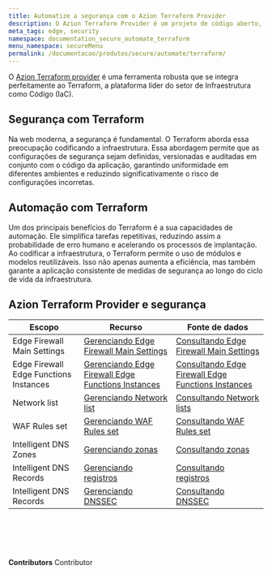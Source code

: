 ```yaml
---
title: Automatize a segurança com o Azion Terraform Provider
description: O Azion Terraform Provider é um projeto de código aberto, registrado na HashiCorp. Através do SDK Azion para Go, o provider se comunica com as APIs da Azion, para que você possa gerenciar sua infraestrutura hospedada na plataforma da Azion, localmente, como código.
meta_tags: edge, security
namespace: documentation_secure_automate_terraform
menu_namespace: secureMenu
permalink: /documentacao/produtos/secure/automate/terraform/
---
```



O [Azion Terraform provider](https://registry.terraform.io/providers/aziontech/azion/latest/docs) é uma ferramenta robusta que se integra perfeitamente ao Terraform, a plataforma líder do setor de Infraestrutura como Código (IaC).

## Segurança com Terraform

Na web moderna, a segurança é fundamental. O Terraform aborda essa preocupação codificando a infraestrutura. Essa abordagem permite que as configurações de segurança sejam definidas, versionadas e auditadas em conjunto com o código da aplicação, garantindo uniformidade em diferentes ambientes e reduzindo significativamente o risco de configurações incorretas.

## Automação com Terraform

Um dos principais benefícios do Terraform é a sua capacidades de automação. Ele simplifica tarefas repetitivas, reduzindo assim a probabilidade de erro humano e acelerando os processos de implantação. Ao codificar a infraestrutura, o Terraform permite o uso de módulos e modelos reutilizáveis. Isso não apenas aumenta a eficiência, mas também garante a aplicação consistente de medidas de segurança ao longo do ciclo de vida da infraestrutura.

## Azion Terraform Provider e segurança

| Escopo | Recurso | Fonte de dados |
| --- | --- | --- |
|  Edge Firewall Main Settings | [Gerenciando Edge Firewall Main Settings ](https://registry.terraform.io/providers/aziontech/azion/latest/docs/resources/edge_firewall_main_setting) | [Consultando Edge Firewall Main Settings](https://registry.terraform.io/providers/aziontech/azion/latest/docs/data-sources/edge_firewall_main_settings) |
|  Edge Firewall Edge Functions Instances | [Gerenciando Edge Firewall Edge Functions Instances](https://registry.terraform.io/providers/aziontech/azion/latest/docs/resources/edge_firewall_edge_functions_instance) | [Consultando Edge Firewall Edge Functions Instances ](https://registry.terraform.io/providers/aziontech/azion/latest/docs/data-sources/edge_firewall_edge_function_instances) |
|  Network list | [Gerenciando Network list](https://registry.terraform.io/providers/aziontech/azion/latest/docs/resources/network_list) | [Consultando  Network lists](https://registry.terraform.io/providers/aziontech/azion/latest/docs/data-sources/network_lists) |
|  WAF Rules set | [Gerenciando WAF Rules set](https://registry.terraform.io/providers/aziontech/azion/latest/docs/resources/waf_rule_set) | [Consultando WAF Rules set](https://registry.terraform.io/providers/aziontech/azion/latest/docs/data-sources/waf_rule_sets) |
|  Intelligent DNS Zones | [Gerenciando zonas](https://registry.terraform.io/providers/aziontech/azion/latest/docs/resources/intelligent_dns_zone)| [Consultando zonas](https://registry.terraform.io/providers/aziontech/azion/latest/docs/data-sources/intelligent_dns_zones) |
|  Intelligent DNS Records | [Gerenciando registros](https://registry.terraform.io/providers/aziontech/azion/latest/docs/resources/intelligent_dns_record) | [Consultando registros](https://github.com/aziontech/terraform-provider-azion/blob/main/docs/data-sources/records.md)|
|  Intelligent DNS Records | [Gerenciando DNSSEC](https://registry.terraform.io/providers/aziontech/azion/latest/docs/resources/intelligent_dns_dnssec) | [Consultando DNSSEC](https://registry.terraform.io/providers/aziontech/azion/latest/docs/data-sources/intelligent_dns_dnssec)|
<br /><br />
---

**Contributors** <ContributorList>Contributor</ContributorList>
